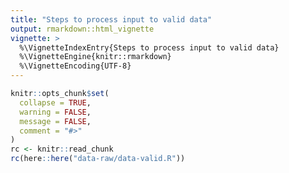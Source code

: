 ```yaml
---
title: "Steps to process input to valid data"
output: rmarkdown::html_vignette
vignette: >
  %\VignetteIndexEntry{Steps to process input to valid data}
  %\VignetteEngine{knitr::rmarkdown}
  %\VignetteEncoding{UTF-8}
---
```


```r
knitr::opts_chunk$set(
  collapse = TRUE,
  warning = FALSE,
  message = FALSE,
  comment = "#>"
)
rc <- knitr::read_chunk
rc(here::here("data-raw/data-valid.R"))
```

